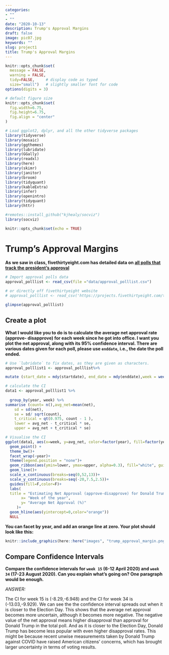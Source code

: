```yaml
---
categories:
- ""
- ""
date: "2020-10-13"
description: Trump's Approval Margins
draft: false
image: pic07.jpg
keywords: ""
slug: project1
title: Trump's Approval Margins 
---
```


```r
knitr::opts_chunk$set(
  message = FALSE, 
  warning = FALSE, 
  tidy=FALSE,     # display code as typed
  size="small")   # slightly smaller font for code
options(digits = 3)

# default figure size
knitr::opts_chunk$set(
  fig.width=6.75, 
  fig.height=6.75,
  fig.align = "center"
)
```


```r

# Load ggplot2, dplyr, and all the other tidyverse packages
library(tidyverse)  
library(mosaic)
library(ggthemes)
library(lubridate)
library(GGally)
library(readxl)
library(here)
library(skimr)
library(janitor)
library(broom)
library(tidyquant)
library(kableExtra)
library(infer)
library(openintro)
library(tidyquant)
library(httr)

#remotes::install_github("kjhealy/socviz")
library(socviz)

```


```r
knitr::opts_chunk$set(echo = TRUE)
```

# Trump's Approval Margins

**As we saw in class, fivethirtyeight.com has detailed data on [all polls that track the president's approval ](https://projects.fivethirtyeight.com/trump-approval-ratings)**

```r

# Import approval polls data
approval_polllist <- read_csv(file ="data/approval_polllist.csv")

# or directly off fivethirtyeight website
# approval_polllist <- read_csv('https://projects.fivethirtyeight.com/trump-approval-data/approval_polllist.csv') 

glimpse(approval_polllist)

```

## Create a plot

**What I would like you to do is to calculate the average net approval rate (approve- disapprove) for each week since he got into office. I want you plot the net approval, along with its 95% confidence interval. There are various dates given for each poll, please use `enddate`, i.e., the date the poll ended.**

```r

# Use `lubridate` to fix dates, as they are given as characters.
approval_polllist1 <- approval_polllist%>%

mutate (start_date = mdy(startdate), end_date = mdy(enddate),week = week(end_date), year = year(end_date), net = (approve - disapprove))

# calculate the CI
data1 <- approval_polllist1 %>%
  
  group_by(year, week) %>%
summarise (count= n(),avg_net=mean(net),
    sd = sd(net),
    se = sd/ sqrt(count),
    t_critical = qt(0.975, count - 1 ),
    lower = avg_net - t_critical * se,
    upper = avg_net + t_critical * se) 

```


```r

# Visualise the CI
ggplot(data1, aes(x=week, y=avg_net, color=factor(year), fill=factor(year)))+
  geom_point() +
  theme_bw()+
  facet_wrap(~year)+
  theme(legend.position = "none")+
  geom_ribbon(aes(ymin=lower, ymax=upper, alpha=0.3), fill="white", guide = FALSE)+
  geom_line()+
  scale_x_continuous(breaks=seq(0,52,13))+
  scale_y_continuous(breaks=seq(-20,7.5,2.5))+
  guides(fill=F,color=F)+
  labs(
  title = "Estimating Net Approval (approve-disapprove) for Donald Trump", subtitle = "Weekly average of all polls",
       x= "Week of the year",
       y= "Average Net Approval (%)"
     )+
  geom_hline(aes(yintercept=0,color="orange"))
  NULL

```

**You can facet by year, and add an orange line at zero. Your plot should look like this:**

```r
knitr::include_graphics(here::here("images", "trump_approval_margin.png"), error = FALSE)
```

## Compare Confidence Intervals

**Compare the confidence intervals for `week 15` (6-12 April 2020) and `week 34` (17-23 August 2020). Can you explain what's going on? One paragraph would be enough.**         

*ANSWER:*        
     
The CI for week 15 is (-8.29,-6.948) and the CI for week 34 is (-13.03,-9.929). We can see the the confidence interval spreads out when it is closer to the Election Day. This shows that the average net approval becomes more uncertain, although it becomes more negative. The negative value of the net approval means higher disapproval than approval for Donald Trump in the total poll. And as it is closer to the Election Day, Donald Trump has become less popular with even higher disapproval rates. This might be because recent unwise measurements taken by Donald Trump against COVID have raised American citizens' concerns, which has brought larger uncertainty in terms of voting results.